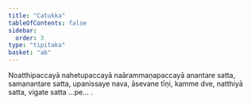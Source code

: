 ```yaml
---
title: "Catukka"
tableOfContents: false
sidebar:
  order: 3
type: "tipitaka"
basket: "ab"
---
```



<DynamicBreadcrumb />

<Paragraph number="1781">
Noatthipaccayā nahetupaccayā naārammaṇapaccayā anantare satta, samanantare satta, upanissaye nava, āsevane tīṇi, kamme dve, natthiyā satta, vigate satta …pe… .
</Paragraph>